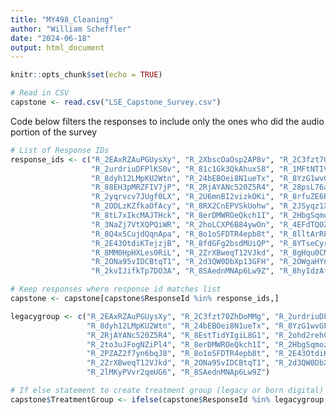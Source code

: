 ```yaml
---
title: "MY498_Cleaning"
author: "William Scheffler"
date: "2024-06-18"
output: html_document
---
```


```r
knitr::opts_chunk$set(echo = TRUE)
```

```r
# Read in CSV
capstone <- read.csv("LSE_Capstone_Survey.csv")
```

Code below filters the responses to include only the ones who did the audio portion of the survey

```r
# List of Response IDs
response_ids <- c("R_2EAxRZAuPGUysXy", "R_2XbscOaOsp2AP8v", "R_2C3fzt70ZhDoMMg", "R_2cqKTCIN7unPWmv",
                  "R_2urdriuDFPlKS0v", "R_81c1Gk3QkAhuxS8", "R_1MFtNTIVIbjj8aZ", "R_80VfDjcrntZt9uC",
                  "R_8dyh12LMpKU2Wtn", "R_24bEBOei8N1ueTx", "R_8YzG1wvGFlaXzzj", "R_85XuY0sebuM4gTg",
                  "R_88EH3pMRZFIV7jP", "R_2RjAYANc520Z5R4", "R_28psL76a0w7H55v", "R_8EstTidYIgiL8G1",
                  "R_2yqrvcv7JUgf0LX", "R_2U6mnBI2vizkOKi", "R_8rfuZE6RzG24c3Q", "R_2ohd2rehCnb3Jd0",
                  "R_2ODLzKZfkaOfAcy", "R_8RX2CnEPVSkUohw", "R_2JSyqz1XOe4y2gF", "R_2to3uJFogNZiPl4",
                  "R_8tL7xIkcMAJTHck", "R_8erDMWROeQkch1I", "R_2HbgSqmozQOBdfS", "R_2Q6NS7x9cwFIFqE",
                  "R_3NaZj7VtXQPQiWR", "R_2hoLCXP6B84ywOn", "R_4EFdTQO2lB57FQD", "R_2PZAZ2f7yn6bqJ8",
                  "R_8Q4x5CujdQqnApa", "R_8o1oSFDTR4epb8t", "R_8lltArRPvBS9iTz", "R_4SqUD6pbW2CfZYV",
                  "R_2E43OtdiKTejzjB", "R_8fdGFg2bsdMUiQP", "R_8YTseCyrrBR90g9", "R_2tzArIzFReer98E",
                  "R_8MM0HpHXLes0RiL", "R_2ZrXBweqT12VJkd", "R_8gHqu0CMK1jumH3", "R_8XnXK6pwoaGItLr",
                  "R_2ONa95vIDCBtqT1", "R_2d3QW0DbXp13GFH", "R_2OWgaHYnMtUwV3k", "R_2lMKyPVvr2qmUG6",
                  "R_2kvIJifkTp7DO3A", "R_8SAednMNAp6Lw9Z", "R_8hyIdzAfGx3FfdP", "R_8dYgPRvYJSidqe6")

# Keep responses where response id matches list
capstone <- capstone[capstone$ResponseId %in% response_ids,]
```

```r
legacygroup <- c("R_2EAxRZAuPGUysXy", "R_2C3fzt70ZhDoMMg", "R_2urdriuDFPlKS0v", "R_1MFtNTIVIbjj8aZ",
                 "R_8dyh12LMpKU2Wtn", "R_24bEBOei8N1ueTx", "R_8YzG1wvGFlaXzzj", "R_85XuY0sebuM4gTg",
                 "R_2RjAYANc520Z5R4", "R_8EstTidYIgiL8G1", "R_2ohd2rehCnb3Jd0", "R_8RX2CnEPVSkUohw",
                 "R_2to3uJFogNZiPl4", "R_8erDMWROeQkch1I", "R_2HbgSqmozQOBdfS", "R_2hoLCXP6B84ywOn",
                 "R_2PZAZ2f7yn6bqJ8", "R_8o1oSFDTR4epb8t", "R_2E43OtdiKTejzjB", "R_8YTseCyrrBR90g9",
                 "R_2ZrXBweqT12VJkd", "R_2ONa95vIDCBtqT1", "R_2d3QW0DbXp13GFH", "R_2OWgaHYnMtUwV3k",
                 "R_2lMKyPVvr2qmUG6", "R_8SAednMNAp6Lw9Z")

# If else statement to create treatment group (legacy or born digital)
capstone$TreatmentGroup <- ifelse(capstone$ResponseId %in% legacygroup, "Legacy", "Born Digital")
```
